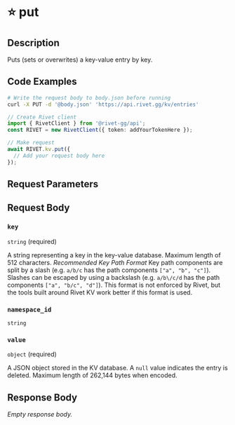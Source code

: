 

# ⭐️ put

<ExperimentalFeature />

## Description

Puts (sets or overwrites) a key-value entry by key.


## Code Examples

<CodeGroup title='Request' tag='PUT' label='https://api.rivet.gg/kv/entries'>

```bash {{ "title": "cURL" }}
# Write the request body to body.json before running
curl -X PUT -d '@body.json' 'https://api.rivet.gg/kv/entries'
```

```ts
// Create Rivet client
import { RivetClient } from '@rivet-gg/api';
const RIVET = new RivetClient({ token: addYourTokenHere });

// Make request
await RIVET.kv.put({
  // Add your request body here
});
```

</CodeGroup>


## Request Parameters


## Request Body

### `key`

`string` (required)

A string representing a key in the key-value database.
Maximum length of 512 characters.
*Recommended Key Path Format*
Key path components are split by a slash (e.g. `a/b/c` has the path components `["a", "b", "c"]`). Slashes can be escaped by using a backslash (e.g. `a/b\/c/d` has the path components `["a", "b/c", "d"]`).
This format is not enforced by Rivet, but the tools built around Rivet KV work better if this format is used.

### `namespace_id`

`string`

### `value`

`object` (required)

A JSON object stored in the KV database.
A `null` value indicates the entry is deleted.
Maximum length of 262,144 bytes when encoded.




## Response Body

_Empty response body._
